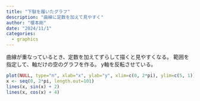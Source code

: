 ```yaml
---
title: "下駄を履いたグラフ"
description: "曲線に定数を加えて見やすく"
author: "榎本剛"
date: "2024/11/1"
categories:
  - graphics
---
```


曲線が重なっているとき、定数を加えてずらして描くと見やすくなる。
範囲を指定して、軸だけの空のグラフを作る。
y軸を反転させている。

```r
plot(NULL, type="n", xlab="x", ylab="y", xlim=c(0, 2*pi), ylim=c(5, 1))
x <- seq(0, 2*pi, length.out=101)
lines(x, sin(x) + 2)
lines(x, cos(x) + 4)
```